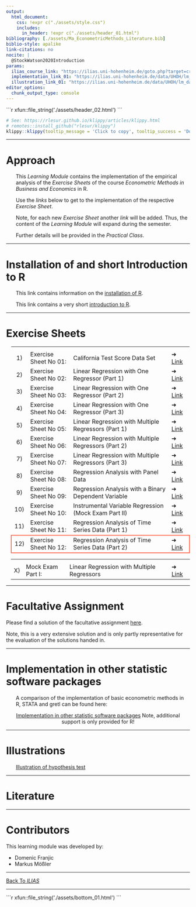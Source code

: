 ```yaml
---
output:
  html_document:
    css: !expr c("./assets/style.css")
    includes:
      in_header: !expr c("./assets/header_01.html")
bibliography: [./assets/Ma_EconometricMethods_Literature.bib]
biblio-style: apalike
link-citations: no
nocite: | 
  @StockWatson2020Introduction
params:
  ilias_course_link: "https://ilias.uni-hohenheim.de/goto.php?target=crs_1513853&client_id=UHOH" # change!
  implementation_link_01: "https://ilias.uni-hohenheim.de/data/UHOH/lm_data/lm_1857407/SoftwareImplementation_StockWatson/index.html" # change!
  illustration_link_01: "https://ilias.uni-hohenheim.de/data/UHOH/lm_data/lm_1776644/illustration-statistical-concepts/sim-hyp-tes-ill/sim_hyp_tes_ill.html" # fixed!
editor_options: 
  chunk_output_type: console
---
```


<!--..........................................................................-->
<!--..........................................................................-->

<!-- Include header -->

````{=html}
```r
xfun::file_string('./assets/header_02.html')
```
````

```r

# See: https://rlesur.github.io/klippy/articles/klippy.html
# remotes::install_github("rlesur/klippy")
klippy::klippy(tooltip_message = 'Click to copy', tooltip_success = 'Done', position = c('top', 'right'))

```

<!--..........................................................................-->
<!--..........................................................................-->

<!--..........................................................................-->
<hr />

# Approach

<div style="margin-left: 20pt">

This *Learning Module* contains the implementation of the empirical analysis of the *Exercise Sheets* of the course *Econometric Methods in Business and Economics* in <span class="R">R</span>.

Use the *links* below to get to the implementation of the respective *Exercise Sheet*.

Note, for each new *Exercise Sheet* another *link* will be added. Thus, the content of the *Learning Module* will expand during the semester.

Further details will be provided in the *Practical Class*.

</div>



<!--..........................................................................-->
<hr />

# Installation of and short Introduction to <span class="R">R</span>

<div style="margin-left: 20pt">

This link contains information on the [installation of <span class="R">R</span>](./00_RInstallation_XX.html).

This link contains a very short [introduction to <span class="R">R</span>](./00_RBasics_XX.html). 

</div>



<!--..........................................................................-->
<hr />

# Exercise Sheets

<div style="margin-left: 10pt">

<table style="width:100%">
  <tr>
    <th style="width:4%"></th>
    <th style="width:25%"></th>
    <th style="width:59%"></th>
    <th style="width:12%"></th>
  </tr>
  <!-- ..... -->
  <tr>
    <td style="text-align:center">
    <span>1)</span>
    </td>
    <td>
    Exercise Sheet No 01:
    </td>
    <td>
    California Test Score Data Set
    </td>
    <td>
    &#10140; [Link](01_ExerciseSheet_No01_XX.html)
    </td>
  </tr>
  <!-- ..... -->
  <tr>
    <td style="text-align:center">
    <span>2)</span>
    </td>
    <td>
    Exercise Sheet No 02:
    </td>
    <td>
    Linear Regression with One Regressor (Part 1)
    </td>
    <td>
    &#10140; [Link](02_ExerciseSheet_No02_XX.html)
    </td>
  </tr>
  <!-- ..... -->
  <tr>
    <td style="text-align:center">
    <span>3)</span>
    </td>
    <td>
    Exercise Sheet No 03:
    </td>
    <td>
    Linear Regression with One Regressor (Part 2)
    </td>
    <td>
    &#10140; [Link](03_ExerciseSheet_No03_XX.html)
    </td>
  </tr>
  <!-- ..... -->
  <tr>
    <td style="text-align:center">
    <span>4)</span>
    </td>
    <td>
    Exercise Sheet No 04:
    </td>
    <td>
    Linear Regression with One Regressor (Part 3)
    </td>
    <td>
    &#10140; [Link](04_ExerciseSheet_No04_XX.html)
    </td>
  </tr>
  <!-- ..... -->
  <tr>
    <td style="text-align:center">
    <span>5)</span>
    </td>
    <td>
    Exercise Sheet No 05:
    </td>
    <td>
    Linear Regression with Multiple Regressors (Part 1)
    </td>
    <td>
    &#10140; [Link](05_ExerciseSheet_No05_XX.html)
    </td>
  </tr>
  <!-- ..... -->
  <tr>
    <td style="text-align:center">
    <span>6)</span>
    </td>
    <td>
    Exercise Sheet No 06:
    </td>
    <td>
    Linear Regression with Multiple Regressors (Part 2)
    </td>
    <td>
    &#10140; [Link](06_ExerciseSheet_No06_XX.html)
    </td>
  </tr>
  <!-- ..... -->
  <tr>
    <td style="text-align:center">
    <span>7)</span>
    </td>
    <td>
    Exercise Sheet No 07:
    </td>
    <td>
    Linear Regression with Multiple Regressors (Part 3)
    </td>
    <td>
    &#10140; [Link](07_ExerciseSheet_No07_XX.html)
    </td>
  </tr>
  <!-- ..... -->
  <tr>
    <td style="text-align:center">
    <span>8)</span>
    </td>
    <td>
    Exercise Sheet No 08:
    </td>
    <td>
    Regression Analysis with Panel Data
    </td>
    <td>
    &#10140; [Link](08_ExerciseSheet_No08_XX.html)
    </td>
  </tr>
  <!-- ..... -->
  <tr>
    <td style="text-align:center">
    <span>9)</span>
    </td>
    <td>
    Exercise Sheet No 09:
    </td>
    <td>
    Regression Analysis with a Binary Dependent Variable
    </td>
    <td>
    &#10140; [Link](09_ExerciseSheet_No09_XX.html)
    </td>
  </tr>
  <!-- ..... -->
  <tr>
    <td style="text-align:center">
    <span>10)</span>
    </td>
    <td>
    Exercise Sheet No 10:
    </td>
    <td>
    Instrumental Variable Regression (Mock Exam Part II)
    </td>
    <td>
    &#10140; [Link](10_ExerciseSheet_No10_XX.html)
    </td>
  </tr>
  <!-- ..... -->
  <tr>
    <td style="text-align:center">
    <span>11)</span>
    </td>
    <td>
    Exercise Sheet No 11:
    </td>
    <td>
    Regression Analysis of Time Series Data (Part 1)
    </td>
    <td>
    &#10140; [Link](11_ExerciseSheet_No11_XX.html)
    </td>
  </tr>
  <!-- ..... -->
  <tr style="border: 2px solid tomato">
    <td style="text-align:center">
    <span>12)</span>
    </td>
    <td>
    Exercise Sheet No 12:
    </td>
    <td>
    Regression Analysis of Time Series Data (Part 2)
    </td>
    <td>
    &#10140; [Link](12_ExerciseSheet_No12_XX.html)
    </td>
  </tr>
  
</table>

<!-- <p style="text-indent: 20pt">...</p> -->

<table style="width:100%">
  <tr>
    <th style="width:4%"></th>
    <th style="width:25%"></th>
    <th style="width:59%"></th>
    <th style="width:12%"></th>
  </tr>
  <!-- ..... -->
  <tr>
    <td style="text-align:center">
    <span>X)</span>
    </td>
    <td>
    Mock Exam Part I:
    </td>
    <td>
    Linear Regression with Multiple Regressors
    </td>
    <td>
    &#10140; [Link](XX_MockExam_TaskNo01_XX.html)
    </td>
  </tr>

</table>

</div>

<!--..........................................................................-->
<hr />

# Facultative Assignment

Please find a solution of the facultative assignment [here](./XX_Assignment_XX.html).

Note, this is a very extensive solution and is only partly representative for the evaluation of the solutions handed in.

<!--..........................................................................-->
<hr />

# Implementation in other statistic software packages

<div style="margin-left: 20pt">

A comparison of the implementation of basic econometric methods in <span class="emp01">R</span>, <span class="emp01">STATA</span> and <span class="emp01">gretl</span> can be found here:

</div>

<center>
<span class="emp01">[Implementation in other statistic software packages](`r params$implementation_link_01`)</span></span>
<span class="emp01">Note, additional support is only provided for <span class="R">R!</span></span>
</center>

<!-- .......................................................................... -->
<hr />

# Illustrations

<div style="margin-left: 20pt">
[Illustration of hypothesis test](`r params$illustration_link_01`)
</div>

<!--..........................................................................-->
<hr />

# Literature

<div style="margin-left: 20pt">

<div id="refs"></div>

</div>

<!--..........................................................................-->
<hr />

# Contributors

This learning module was developed by:

* Domenic Franjic
* Markus Mößler

<!--..........................................................................-->
<hr />

<p class="back01">
[Back To *ILIAS*](`r params$ilias_course_link`)
</p>

<!--..........................................................................-->
<hr />

<!--..........................................................................--> 
<!-- THIS IS THE END --> 

<!-- Include bottom -->

````{=html}
```r
xfun::file_string('./assets/bottom_01.html')
```
````
